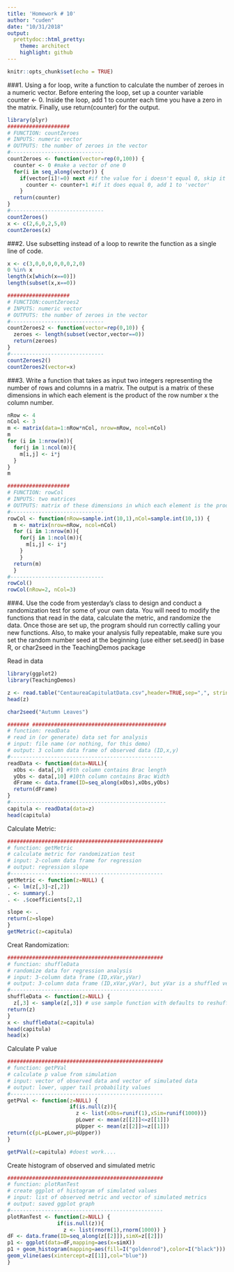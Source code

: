 ```yaml
---
title: 'Homework # 10'
author: "cuden"
date: "10/31/2018"
output:
  prettydoc::html_pretty:
    theme: architect
    highlight: github
---
```


```r
knitr::opts_chunk$set(echo = TRUE)
```

###1. Using a for loop, write a function to calculate the number of zeroes in a numeric vector. Before entering the loop, set up a counter variable counter <- 0. Inside the loop, add 1 to counter each time you have a zero in the matrix. Finally, use return(counter) for the output.



```r
library(plyr)
####################
# FUNCTION: countZeroes
# INPUTS: numeric vector
# OUTPUTS: the number of zeroes in the vector
#------------------------------
countZeroes <- function(vector=rep(0,100)) {
  counter <- 0 #make a vector of one 0
  for(i in seq_along(vector)) {
    if(vector[i]!=0) next #if the value for i doesn't equal 0, skip it
      counter <- counter+1 #if it does equal 0, add 1 to 'vector'
    }
  return(counter)
}
#------------------------------
countZeroes()
x <- c(2,6,0,2,5,0)
countZeroes(x)
```

###2. Use subsetting instead of a loop to rewrite the function as a single line of code.

```r
x <- c(3,0,0,0,0,0,0,2,0)
0 %in% x
length(x[which(x==0)])
length(subset(x,x==0))

####################
# FUNCTION:countZeroes2
# INPUTS: numeric vector 
# OUTPUTS: the number of zeroes in the vector
#------------------------------
countZeroes2 <- function(vector=rep(0,10)) {
  zeroes <- length(subset(vector,vector==0))
  return(zeroes)
}
#------------------------------
countZeroes2()
countZeroes2(vector=x)
```

###3. Write a function that takes as input two integers representing the number of rows and columns in a matrix. The output is a matrix of these dimensions in which each element is the product of the row number x the column number.

```r
nRow <- 4
nCol <- 3
m <- matrix(data=1:nRow*nCol, nrow=nRow, ncol=nCol)
m
for (i in 1:nrow(m)){
  for(j in 1:ncol(m)){
    m[i,j] <- i*j 
  }
}
m

####################
# FUNCTION: rowCol
# INPUTS: two matrices
# OUTPUTS: matrix of these dimensions in which each element is the product of the row number x the column number
#------------------------------
rowCol <- function(nRow=sample.int(10,1),nCol=sample.int(10,1)) {
  m <- matrix(nrow=nRow, ncol=nCol)
  for (i in 1:nrow(m)){
    for(j in 1:ncol(m)){
      m[i,j] <- i*j
    }
    }
  return(m)
  }
#------------------------------
rowCol()
rowCol(nRow=2, nCol=3)
```

###4. Use the code from yesterday’s class to design and conduct a randomization test for some of your own data. You will need to modify the functions that read in the data, calculate the metric, and randomize the data. Once those are set up, the program should run correctly calling your new functions. Also, to make your analysis fully repeatable, make sure you set the random number seed at the beginning (use either set.seed() in base R, or char2seed in the TeachingDemos package

Read in data

```r
library(ggplot2)
library(TeachingDemos)

z <- read.table("CentaureaCapitulatData.csv",header=TRUE,sep=",", stringsAsFactors=FALSE)
head(z)

char2seed("Autumn Leaves")

####### ###########################################
# function: readData
# read in (or generate) data set for analysis
# input: file name (or nothing, for this demo)
# output: 3 column data frame of observed data (ID,x,y)
#------------------------------------------------- 
readData <- function(data=NULL){
  xObs <- data[,9] #9th column contains Brac length
  yObs <- data[,10] #10th column contains Brac Width
  dFrame <- data.frame(ID=seq_along(xObs),xObs,yObs)
  return(dFrame)
}
#--------------------------------------------------
capitula <- readData(data=z)
head(capitula)
```

Calculate Metric:

```r
##################################################
# function: getMetric
# calculate metric for randomization test
# input: 2-column data frame for regression
# output: regression slope
#------------------------------------------------- 
getMetric <- function(z=NULL) {
. <- lm(z[,3]~z[,2])
. <- summary(.)
. <- .$coefficients[2,1]

slope <- .
return(z=slope)
}
getMetric(z=capitula)
```

Creat Randomization:

```r
##################################################
# function: shuffleData
# randomize data for regression analysis
# input: 3-column data frame (ID,xVar,yVar)
# output: 3-column data frame (ID,xVar,yVar), but yVar is a shuffled version of the input yVar
#------------------------------------------------- 
shuffleData <- function(z=NULL) {
  z[,3] <- sample(z[,3]) # use sample function with defaults to reshuffle column. (third column in z will be y variable)
return(z)
}
x <- shuffleData(z=capitula)
head(capitula)
head(x)
```

Calculate P value

```r
##################################################
# function: getPVal
# calculate p value from simulation
# input: vector of observed data and vector of simulated data
# output: lower, upper tail probability values
#------------------------------------------------- 
getPVal <- function(z=NULL) {
                    if(is.null(z)){
                      z <- list(xObs=runif(1),xSim=runif(1000))}
                      pLower <- mean(z[[2]]<=z[[1]])
                      pUpper <- mean(z[[2]]>=z[[1]])
return(c(pL=pLower,pU=pUpper))
}

getPVal(z=capitula) #doest work....
```

Create histogram of observed and simulated metric

```r
##################################################
# function: plotRanTest
# create ggplot of histogram of simulated values
# input: list of observed metric and vector of simulated metrics
# output: saved ggplot graph
#------------------------------------------------- 
plotRanTest <- function(z=NULL) {
                if(is.null(z)){
                  z <- list(rnorm(1),rnorm(1000)) }
dF <- data.frame(ID=seq_along(z[[2]]),simX=z[[2]])
p1 <- ggplot(data=dF,mapping=aes(x=simX))
p1 + geom_histogram(mapping=aes(fill=I("goldenrod"),color=I("black"))) +
geom_vline(aes(xintercept=z[[1]],col="blue")) 
}
```